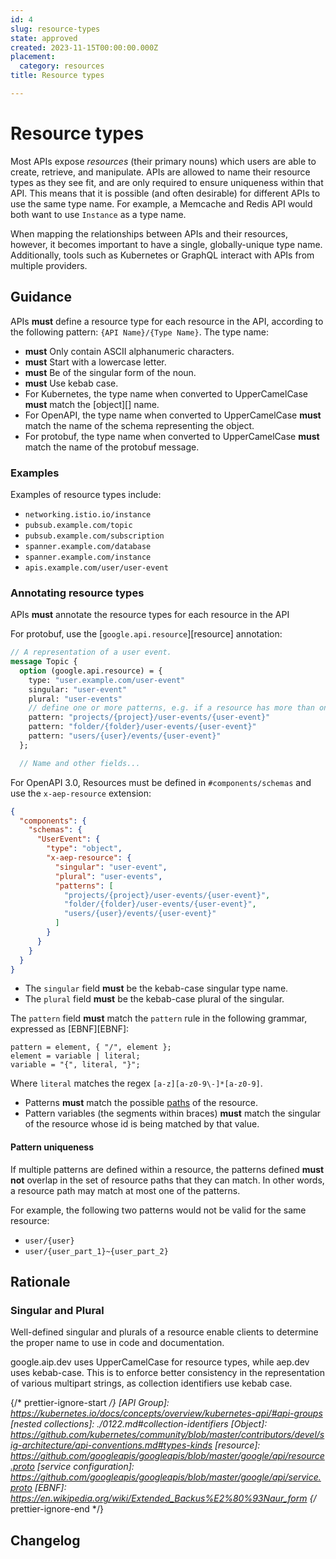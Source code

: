 ```yaml
---
id: 4
slug: resource-types
state: approved
created: 2023-11-15T00:00:00.000Z
placement:
  category: resources
title: Resource types

--- 
```


# Resource types

Most APIs expose _resources_ (their primary nouns) which users are able to
create, retrieve, and manipulate. APIs are allowed to name their resource types
as they see fit, and are only required to ensure uniqueness within that API.
This means that it is possible (and often desirable) for different APIs to use
the same type name. For example, a Memcache and Redis API would both want to
use `Instance` as a type name.

When mapping the relationships between APIs and their resources, however, it
becomes important to have a single, globally-unique type name. Additionally,
tools such as Kubernetes or GraphQL interact with APIs from multiple providers.

## Guidance

APIs **must** define a resource type for each resource in the API, according to
the following pattern: `{API Name}/{Type Name}`. The type name:

- **must** Only contain ASCII alphanumeric characters.
- **must** Start with a lowercase letter.
- **must** Be of the singular form of the noun.
- **must** Use kebab case.
- For Kubernetes, the type name when converted to UpperCamelCase **must** match
  the [object][] name.
- For OpenAPI, the type name when converted to UpperCamelCase **must** match
  the name of the schema representing the object.
- For protobuf, the type name when converted to UpperCamelCase **must** match
  the name of the protobuf message.

### Examples

Examples of resource types include:

- `networking.istio.io/instance`
- `pubsub.example.com/topic`
- `pubsub.example.com/subscription`
- `spanner.example.com/database`
- `spanner.example.com/instance`
- `apis.example.com/user/user-event`

### Annotating resource types

APIs **must** annotate the resource types for each resource in the API


<Tabs>
  <TabItem label="Protocol Buffers">
  
  
  For protobuf, use the [`google.api.resource`][resource] annotation:
  
  ```proto
  // A representation of a user event.
  message Topic {
    option (google.api.resource) = {
      type: "user.example.com/user-event"
      singular: "user-event"
      plural: "user-events"
      // define one or more patterns, e.g. if a resource has more than one parent.
      pattern: "projects/{project}/user-events/{user-event}"
      pattern: "folder/{folder}/user-events/{user-event}"
      pattern: "users/{user}/events/{user-event}"
    };
  
    // Name and other fields...
  ```
  
  
  </TabItem>
  <TabItem label="OpenAPI 3.0">
  
  
  For OpenAPI 3.0, Resources must be defined in `#components/schemas` and use the `x-aep-resource` extension:
  
  ```json
  {
    "components": {
      "schemas": {
        "UserEvent": {
          "type": "object",
          "x-aep-resource": {
            "singular": "user-event",
            "plural": "user-events",
            "patterns": [
              "projects/{project}/user-events/{user-event}",
              "folder/{folder}/user-events/{user-event}",
              "users/{user}/events/{user-event}"
            ]
          }
        }
      }
    }
  }
  ```
  
  
  </TabItem>
</Tabs>
    

- The `singular` field **must** be the kebab-case singular type name.
- The `plural` field **must** be the kebab-case plural of the singular.

The `pattern` field **must** match the `pattern` rule in the following grammar,
expressed as [EBNF][EBNF]:

```ebnf
pattern = element, { "/", element };
element = variable | literal;
variable = "{", literal, "}";
```

Where `literal` matches the regex `[a-z][a-z0-9\-]*[a-z0-9]`.

- Patterns **must** match the possible [paths](/paths) of the
  resource.
- Pattern variables (the segments within braces) **must** match the singular of
  the resource whose id is being matched by that value.

#### Pattern uniqueness

If multiple patterns are defined within a resource, the patterns defined **must
not** overlap in the set of resource paths that they can match. In other words,
a resource path may match at most one of the patterns.

For example, the following two patterns would not be valid for the same
resource:

- `user/{user}`
- `user/{user_part_1}~{user_part_2}`

## Rationale

### Singular and Plural

Well-defined singular and plurals of a resource enable clients to determine the
proper name to use in code and documentation.

google.aip.dev uses UpperCamelCase for resource types, while aep.dev uses
kebab-case. This is to enforce better consistency in the representation of
various multipart strings, as collection identifiers use kebab case.

{/* prettier-ignore-start  */}
[API Group]: https://kubernetes.io/docs/concepts/overview/kubernetes-api/#api-groups
[nested collections]: ./0122.md#collection-identifiers
[Object]: https://github.com/kubernetes/community/blob/master/contributors/devel/sig-architecture/api-conventions.md#types-kinds
[resource]: https://github.com/googleapis/googleapis/blob/master/google/api/resource.proto
[service configuration]: https://github.com/googleapis/googleapis/blob/master/google/api/service.proto
[EBNF]: https://en.wikipedia.org/wiki/Extended_Backus%E2%80%93Naur_form
{/* prettier-ignore-end  */}

## Changelog
